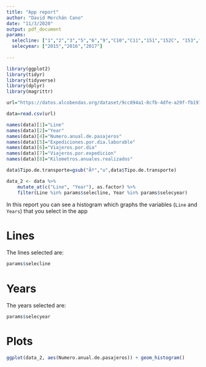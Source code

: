 ```yaml
---
title: "App report"
author: "David Merchán Cano"
date: "11/3/2020"
output: pdf_document
params: 
  selecline: ["1","2","3","5","6","9","C10","C11","151","152C", "153","154","154C", "155",  "155B", "156",  "157",  "157C", "158", "159", "161","171","180","827","827A","828","N101","N102"]
  selecyear: ["2015","2016","2017"]
  
---
```


```r

library(ggplot2)
library(tidyr)
library(tidyverse)
library(dplyr)
library(magrittr)

url="https://datos.alcobendas.org/dataset/9cc894a1-8cfb-4dfe-a29f-fb197aa03ae0/resource/eff1bb9c-110e-4962-8370-d78589f987c2/download/uso-de-autobuses.csv"

data=read.csv(url)

names(data)[1]="Line"
names(data)[2]="Year"
names(data)[4]="Numero.anual.de.pasajeros"
names(data)[5]="Expediciones.por.dia.laborable"
names(data)[6]="Viajeros.por.dia"
names(data)[7]="Viajeros.por.expedicion"
names(data)[8]="Kilometros.anuales.realizados" 

data$Tipo.de.transporte=gsub("Ãº","u",data$Tipo.de.transporte)

data_2 <- data %>% 
    mutate_at(c("Line", "Year"), as.factor) %>%
    filter(Line %in% params$selecline, Year %in% params$selecyear)

```


In this report you can see a histogram which graphs the variables (`Line` and `Years`) that you select in the app

# Lines

The lines selected are: 

```r
params$selecline
```

# Years

The years selected are: 

```r
params$selecyear
```



# Plots

```r
ggplot(data_2, aes(Numero.anual.de.pasajeros)) + geom_histogram()
```

